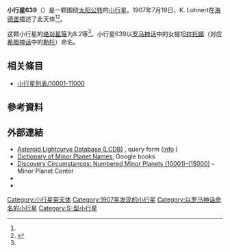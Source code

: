 {{Infobox planet
 | minorplanet     = yes
 | name            = 639 Latona
 | background      = #D6D6D6
 | image = 
 | image_size      = 
 | caption         =
 | discovery_ref   =  <ref name="MPC-object" />
 | discoverer      = [[K._Lohnert|K. Lohnert]]
 | discovery_site  = [[海德堡|海德堡]]
 | discovered      = 1907年7月19日
 | mpc_name        = 639 Latona
 | alt_names       = 639 Latona
 | pronounced      = 
 | named_after     = <ref name="MPC-object" />
 | mp_category     = [[主帶小行星|主帶小行星]] <ref name="MPC-object" /><ref name="jpldata" />
 | orbit_ref       = <ref name="a">[http://ssd.jpl.nasa.gov/sbdb.cgi?sstr=639 639] {{Wayback|url=http://ssd.jpl.nasa.gov/sbdb.cgi?sstr=639 |date=20140817134752 }}，小行星數據庫瀏覽器（JPL Small-Body Database Browser）－[[美国国家航空航天局|美国国家航空航天局]]喷气推进实验室</ref>
 | epoch           = 2018-03-23.0（[[儒略日|JD]] 2458200.5）
 | uncertainty     = 0
 | observation_arc = 
 | aphelion = {{convert|3.338|AU|km|3|abbr=on|lk=out}}
 | perihelion      = {{convert|2.6962573|AU|km|3|abbr=on}}
 | semimajor       = 3.0172792
 | eccentricity    = 0.1063945
 | period          = 5.24[[儒略年|yr]]
 | mean_anomaly    = 6.76178[[度|°]]
 | mean_motion     = {{Deg2DMS|0.18805310|sup=ms}} / day
 | inclination     = 8.55445
 | asc_node        = 279.84442°
 | arg_peri        = 70.69894
 | mean_diameter   = 
 | rotation        = 
 | albedo          =
 | spectral_type   =
 | abs_magnitude   = 8.2<ref name="jpldata" />
}}
'''小行星639'''（{{lang-en|639 Latona}}）是一颗围绕[[太阳|太阳]][[公转|公转]]的[[小行星|小行星]]。1907年7月19日，K. Lohnert在[[海德堡|海德堡]]描述了此天体<ref name="a" /><ref>{{cite news|title=小行星列表|url=http://cfa-www.harvard.edu/iau/lists/NumberedMPs.txt|accessdate=2018-10-19|newspaper=哈佛大学|archive-date=2008-05-17|archive-url=https://web.archive.org/web/20080517010638/http://cfa-www.harvard.edu/iau/lists/NumberedMPs.txt|dead-url=no}}</ref>。

这颗小行星的[[绝对星等|绝对星等]]为8.2等<ref name="a" />。小行星639以[[罗马神话|罗马神话]]中的女提坦[[拉托娜|拉托娜]]（对应[[希腊神话|希腊神话]]中的[[勒托|勒托]]）命名。

== 相关條目 ==
*[[小行星列表/10001-11000|小行星列表/10001-11000]]

== 參考資料 ==
{{reflist|refs=

<ref name="jpldata">{{cite web
 |type         = 2018-01-26 last obs.
 |title        = JPL Small-Body Database Browser:639 Latona-639 Latona
 |url          = https://ssd.jpl.nasa.gov/sbdb.cgi?sstr=639
 |publisher    = [[Jet_Propulsion_Laboratory|Jet Propulsion Laboratory]]
 |accessdate   = 28 March 2018
 |archive-date = 2020-09-18
 |archive-url  = https://web.archive.org/web/20200918044000/https://ssd.jpl.nasa.gov/sbdb.cgi?sstr=639
 |dead-url     = no
}}</ref>

<ref name="MPC-object">{{cite web
  |title      = 639 Latona
  |work      = Minor Planet Center
  |url      = https://www.minorplanetcenter.net/db_search/show_object?object_id=639
  |accessdate      = 28 March 2018
  |archive-date      = 2016-03-04
  |archive-url      = https://web.archive.org/web/20160304123852/http://minorplanetcenter.net/db_search/show_object?object_id=639
  |dead-url      = no
  }}</ref>

}}

==  外部連結 ==
* [http://www.minorplanet.info/PHP/lcdbsummaryquery.php Asteroid Lightcurve Database (LCDB)] {{Wayback|url=http://www.minorplanet.info/PHP/lcdbsummaryquery.php |date=20171210173955 }}, query form ([http://www.minorplanet.info/lightcurvedatabase.html info] {{Wayback|url=http://www.minorplanet.info/lightcurvedatabase.html |date=20171216050541 }})
* [https://books.google.com/books?id=aeAg1X7afOoC&pg Dictionary of Minor Planet Names], Google books
* [http://www.minorplanetcenter.net/iau/lists/NumberedMPs010001.html Discovery Circumstances: Numbered Minor Planets (10001)-(15000)] {{Wayback|url=http://www.minorplanetcenter.net/iau/lists/NumberedMPs010001.html |date=20180612162317 }} – Minor Planet Center
* {{AstDys|639}}
* {{JPL small body}}

{{Minor Planet Number|[[小行星638|小行星638]]|[[小行星640|小行星640]]}}
{{小天体}}

[[Category:小行星带天体|Category:小行星带天体]]
[[Category:1907年发现的小行星|Category:1907年发现的小行星]]
[[Category:以罗马神话命名的小行星|Category:以罗马神话命名的小行星]]
[[Category:S-型小行星|Category:S-型小行星]]